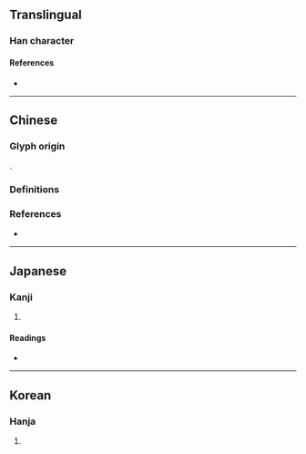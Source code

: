 {{character info}}
==Translingual==

===Han character===
{{Han char|rn=72|rad=日|as=07|sn=11|four=|canj=AHGR|ids=⿰日告}}

====References====
* {{Han ref|kx=0496.110|dkj=13961|dj=0862.150|hdz=21513.010|uh=6667|ud=26215}}

----

==Chinese==

===Glyph origin===
{{Han etym}}
{{Han compound|日|告|ls=psc|c1=s|c2=p|t1=white}}.

===Definitions===
{{zh-see|皓|v}}

===References===
* {{R:twedu|A02730-001}}

----

==Japanese==

===Kanji===
{{ja-kanji|grade=|rs=日07}}

# {{rfdef|ja|sort=日07}}

====Readings====
* {{ja-readings
|goon=ごう<がふ
|kanon=こう<かふ
|kun=あきらか, ひかる
|nanori=あきら, きよし, てる, ひろし
}}

----

==Korean==

===Hanja===
{{ko-hanja|hangeul=호|eumhun=|rv=ho|mr=ho|y=ho}}

# {{rfdef|ko|sort=日07}}